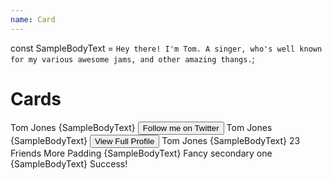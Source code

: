 ```yaml
---
name: Card
---
```


const SampleBodyText = `Hey there! I'm Tom. A singer, who's well known for my various awesome jams, and other amazing thangs.`;

<a id="Cards"></a>

# Cards
<div
    style={{
        maxWidth: 1024,
        display: 'grid',
        gridTemplateColumns: '1fr 1fr 1fr',
        gridColumnGap: 10,
        gridRowGap: 30,
        alignItems: 'start',
    }}>
    <Card is="article" textAlign="center">
        <CardImage />
        <CardTitle>Tom Jones</CardTitle>
        <CardBodyText mb={4} display="inline-block">
        {SampleBodyText}
        </CardBodyText>
        <Button bg="primary" color="white" borderRadius="large">
        <IconHeart />
        Follow me on Twitter
        </Button>
    </Card>
    <Card is="article" textAlign="center">
        <CardImage height="240px" />
        <CardTitle>Tom Jones</CardTitle>
        <CardBodyText mb={4} display="inline-block">
        {SampleBodyText}
        </CardBodyText>
        <Button bg="primary" color="white">
        View Full Profile
        </Button>
    </Card>
    <Card is="article">
        <CardImage />
        <CardTitle>Tom Jones</CardTitle>
        <CardBodyText>{SampleBodyText}</CardBodyText>
        <CardFooter>
        <TinyText color="grey">23 Friends</TinyText>
        </CardFooter>
    </Card>
    <Card is="article" p={8}>
        <CardTitle>More Padding</CardTitle>
        <CardBodyText>{SampleBodyText}</CardBodyText>
    </Card>
    <Card is="article" bg="secondary" borderRadius="small" boxShadow={60}>
        <CardTitle color="warning" fontWeight="normal">
        Fancy secondary one
        </CardTitle>
        <CardBodyText color="white"> {SampleBodyText}</CardBodyText>
    </Card>
    <Card is="article" borderRadius="small" boxShadow={60}>
        <CardTitle color="success" fontWeight="normal" mb={0}>
        Success!
        </CardTitle>
    </Card>
</div>
